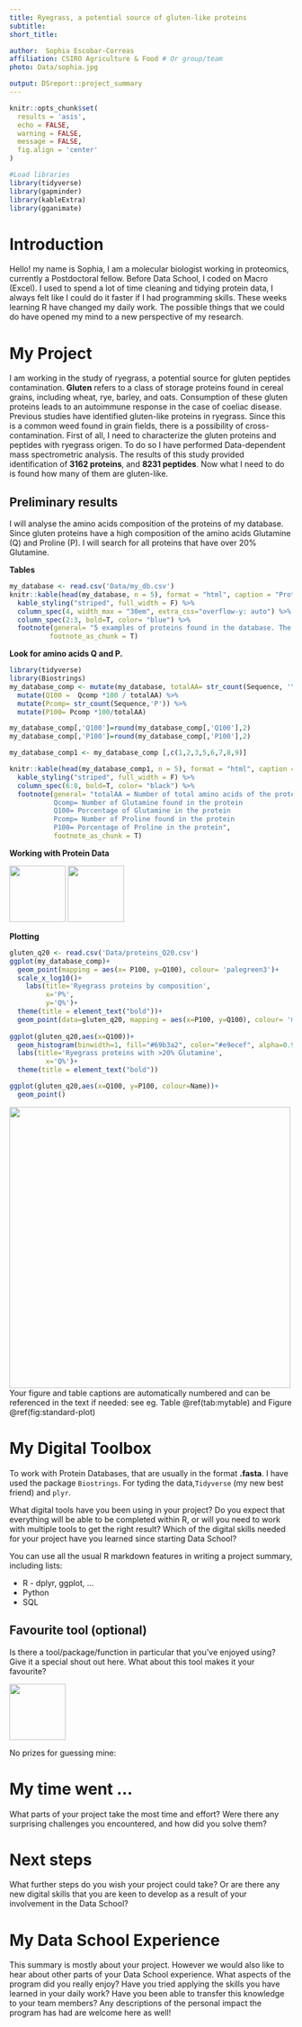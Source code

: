 ```yaml
---
title: Ryegrass, a potential source of gluten-like proteins
subtitle: 
short_title: 

author:  Sophia Escobar-Correas
affiliation: CSIRO Agriculture & Food # Or group/team
photo: Data/sophia.jpg

output: DSreport::project_summary
---
```

```r
knitr::opts_chunk$set(
  results = 'asis',
  echo = FALSE,
  warning = FALSE,
  message = FALSE,
  fig.align = 'center'
)

#Load libraries
library(tidyverse)
library(gapminder)
library(kableExtra)
library(gganimate)
```


# Introduction
Hello! my name is Sophia, I am a molecular biologist working in proteomics, currently a Postdoctoral fellow.  Before Data School, I coded on Macro (Excel). I used to spend a lot of time cleaning and tidying protein data, I always felt like I could do it faster if I had programming skills. These weeks learning R have changed my daily work. The possible things that we could do have opened my mind to a new perspective of my research.

# My Project
I am working in the study of ryegrass, a potential source for gluten peptides contamination. **Gluten** refers to a class of storage proteins found in cereal grains, including wheat, rye, barley, and oats. Consumption of these gluten proteins leads to an autoimmune response in the case of coeliac disease. Previous studies have identified gluten-like proteins in ryegrass. Since this is a common weed found in grain fields, there is a possibility of cross-contamination. First of all, I need to characterize the gluten proteins and peptides with ryegrass origen. To do so I have performed Data-dependent mass spectrometric analysis. The results of this study provided identification of **3162 proteins**, and **8231 peptides**. Now what I need to do is found how many of them are gluten-like.  


## Preliminary results
I will analyse the amino acids composition of the proteins of my database. Since gluten proteins have a high composition of the amino acids Glutamine (Q) and Proline (P). I will search for all proteins that have over 20% Glutamine.

**Tables**
```r
my_database <- read.csv('Data/my_db.csv') 
knitr::kable(head(my_database, n = 5), format = "html", caption = "Protein Database") %>% 
  kable_styling("striped", full_width = F) %>%
  column_spec(4, width_max = "30em", extra_css="overflow-y: auto") %>% 
  column_spec(2:3, bold=T, color= "blue") %>% 
  footnote(general= "5 examples of proteins found in the database. The column Sequence indicates the amino acids (letter code) that make up each protein.",
          footnote_as_chunk = T)
```

**Look for amino acids Q and P.**
```r
library(tidyverse)
library(Biostrings)
my_database_comp <- mutate(my_database, totalAA= str_count(Sequence, '\\w'), Qcomp= str_count(Sequence,'Q')) %>% 
  mutate(Q100 =  Qcomp *100 / totalAA) %>% 
  mutate(Pcomp= str_count(Sequence,'P')) %>% 
  mutate(P100= Pcomp *100/totalAA)

my_database_comp[,'Q100']=round(my_database_comp[,'Q100'],2)
my_database_comp[,'P100']=round(my_database_comp[,'P100'],2)
```
```r
my_database_comp1 <- my_database_comp [,c(1,2,3,5,6,7,8,9)]
```
```r
knitr::kable(head(my_database_comp1, n = 5), format = "html", caption = "Aminoacid composition") %>% 
  kable_styling("striped", full_width = F) %>%
  column_spec(6:8, bold=T, color= "black") %>% 
  footnote(general= "totalAA = Number of total amino acids of the protein
           Qcomp= Number of Glutamine found in the protein 
           Q100= Porcentage of Glutamine in the protein
           Pcomp= Number of Proline found in the protein 
           P100= Porcentage of Proline in the protein",
           footnote_as_chunk = T)
```

**Working with Protein Data**

![](Data/biostring.jpg){width=100px}
![](resources/img/tidyverse.png){width=100px}


**Plotting**
```r
gluten_q20 <- read.csv('Data/proteins_Q20.csv')
ggplot(my_database_comp)+
  geom_point(mapping = aes(x= P100, y=Q100), colour= 'palegreen3')+
  scale_x_log10()+
    labs(title='Ryegrass proteins by composition',
         x='P%',
         y='Q%')+
  theme(title = element_text("bold"))+
  geom_point(data=gluten_q20, mapping = aes(x=P100, y=Q100), colour= 'maroon3')
  
ggplot(gluten_q20,aes(x=Q100))+
  geom_histogram(binwidth=1, fill="#69b3a2", color="#e9ecef", alpha=0.9)+
  labs(title='Ryegrass proteins with >20% Glutamine',
         x='Q%')+
  theme(title = element_text("bold"))

ggplot(gluten_q20,aes(x=Q100, y=P100, colour=Name))+
  geom_point()


```


![](Data/gluten_wheat.gif){width=500px, height=500px}
Your figure and table captions are automatically numbered and can be referenced in the text
if needed: see eg. Table \@ref(tab:mytable) and Figure \@ref(fig:standard-plot)

# My Digital Toolbox
To work with Protein Databases, that are usually in the format **.fasta**. I have used the package `Biostrings`. For tyding the data,`Tidyverse` (my new best friend) and `plyr`. 

What digital tools have you been using in your project? Do you expect that everything will be able 
to be completed within R, or will you need to work with multiple tools to get the right result?
Which of the digital skills needed for your project have you learned since starting Data School?

You can use all the usual R markdown features in writing a project summary, including lists:

* R - dplyr, ggplot, ...
* Python
* SQL

## Favourite tool (optional)

Is there a tool/package/function in particular that you've enjoyed using? Give it a special shout out here. What about this tool makes it your favourite?

![](https://raw.githubusercontent.com/tidyverse/ggplot2/master/man/figures/logo.png){.pull-right width=100px}

No prizes for guessing mine:

# My time went ...

What parts of your project take the most time and effort? Were there any surprising challenges you
encountered, and how did you solve them?

# Next steps

What further steps do you wish your project could take? Or are there any new digital skills that you
are keen to develop as a result of your involvement in the Data School?

# My Data School Experience

This summary is mostly about your project. However we would also like to hear about other
parts of your Data School experience. What aspects of the program did you really enjoy? Have you
tried applying the skills you have learned in your daily work? Have you been able to transfer this 
knowledge to your team members? Any descriptions of the personal impact the program has 
had are welcome here as well!
